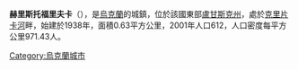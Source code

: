 {{coord|48|10|19|N|39|0|41|E|scale:100000|display=title}}

'''赫里斯托福里夫卡'''（{{lang-uk|Христофорівка}}），是[[烏克蘭|烏克蘭]]的城鎮，位於該國東部[[盧甘斯克州|盧甘斯克州]]，處於[[克里片卡河|克里片卡河]]畔，始建於1938年，面積0.63平方公里，2001年人口612，人口密度每平方公里971.43人。

{{Ukraine-geo-stub}}
[[Category:烏克蘭城市|Category:烏克蘭城市]]